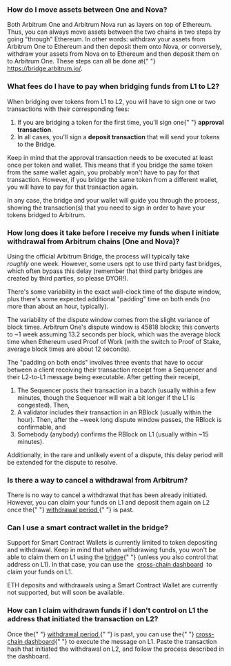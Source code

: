 ### How do I move assets between One and Nova?

<p>
  Both Arbitrum One and Arbitrum Nova run as layers on top of Ethereum. Thus,
  you can always move assets between the two chains in two steps by going
  "through" Ethereum. In other words: withdraw your assets from Arbitrum One to
  Ethereum and then deposit them onto Nova, or conversely, withdraw your assets
  from Nova on to Ethereum and then deposit them on to Arbitrum One. These steps
  can all be done at{" "}
  <a href="https://bridge.arbitrum.io/">https://bridge.arbitrum.io/</a>.
</p>

<p></p>

### What fees do I have to pay when bridging funds from L1 to L2?

<p>
  When bridging over tokens from L1 to L2, you will have to sign one or two
  transactions with their corresponding fees:
</p>

<ol>
  <li>
    If you are bridging a token for the first time, you'll sign one{" "}
    <strong>approval transaction</strong>.
  </li>
  <li>
    In all cases, you'll sign a <strong>deposit transaction</strong> that will
    send your tokens to the Bridge.
  </li>
</ol>
<p></p>

<p>
  Keep in mind that the approval transaction needs to be executed at least once
  per token and wallet. This means that if you bridge the same token from the
  same wallet again, you probably won't have to pay for that transaction.
  However, if you bridge the same token from a different wallet, you will have
  to pay for that transaction again.
</p>

<p></p>

<p>
  In any case, the bridge and your wallet will guide you through the process,
  showing the transaction(s) that you need to sign in order to have your tokens
  bridged to Arbitrum.
</p>

<p></p>

### How long does it take before I receive my funds when I initiate withdrawal from Arbitrum chains (One and Nova)?

<p>
  Using the official Arbitrum Bridge, the process will typically take 
  <em>roughly</em> one week. However, some users opt to use third party fast
  bridges, which often bypass this delay (remember that third party bridges are
  created by third parties, so please DYOR!).
</p>

<p>
  There's some variability in the exact wall-clock time of the dispute window,
  plus there's some expected additional "padding" time on both ends (no more
  than about an hour, typically).
</p>

<p>
  The variability of the dispute window comes from the slight variance of block
  times. Arbitrum One's dispute window is 45818 blocks; this converts to ~1 week
  assuming 13.2 seconds per block, which was the average block time when
  Ethereum used Proof of Work (with the switch to Proof of Stake, average block
  times are about 12 seconds).
</p>

<p>
  The "padding on both ends" involves three events that have to occur between a
  client receiving their transaction receipt from a Sequencer and their L2-to-L1
  message being executable. After getting their receipt,
</p>

<ol>
  <li>
    The Sequencer posts their transaction in a batch (usually within a few
    minutes, though the Sequencer will wait a bit longer if the L1 is
    congested). Then,
  </li>
  <li>
    A validator includes their transaction in an RBlock (usually within the
    hour). Then, after the ~week long dispute window passes, the RBlock is
    confirmable, and
  </li>
  <li>
    Somebody (anybody) confirms the RBlock on L1 (usually within ~15 minutes).
  </li>
</ol>
<p>
  Additionally, in the rare and unlikely event of a dispute, this delay period
  will be extended for the dispute to resolve.
</p>

### Is there a way to cancel a withdrawal from Arbitrum?

<p>
  There is no way to cancel a withdrawal that has been already initiated.
  However, you can claim your funds on L1 and deposit them again on L2 once the{" "}
  <a href="https://developer.arbitrum.io/learn-more/faq#why-was-one-week-chosen-for-arbitrum-ones-dispute-window">
    withdrawal period
  </a>{" "}
  is past.
</p>

<p></p>

### Can I use a smart contract wallet in the bridge?

<p>
  Support for Smart Contract Wallets is currently limited to token depositing
  and withdrawal. Keep in mind that when withdrawing funds, you won't be able to
  claim them on L1 using the <a href="https://bridge.arbitrum.io/">bridge</a>{" "}
  (unless you also control that address on L1). In that case, you can use the 
  <a href="https://retryable-dashboard.arbitrum.io/tx">cross-chain dashboard</a>
   to claim your funds on L1.
</p>

<p>
  ETH deposits and withdrawals using a Smart Contract Wallet are currently not
  supported, but will soon be available.
</p>

<p></p>

### How can I claim withdrawn funds if I don't control on L1 the address that initiated the transaction on L2?

<p>
  Once the{" "}
  <a href="https://developer.arbitrum.io/learn-more/faq#why-was-one-week-chosen-for-arbitrum-ones-dispute-window">
    withdrawal period
  </a>{" "}
  is past, you can use the{" "}
  <a href="https//retryable-dashboard.arbitrum.io/tx">cross-chain dashboard</a>{" "}
  to execute the message on L1. Paste the transaction hash that initiated the
  withdrawal on L2, and follow the process described in the dashboard.
</p>

<p></p>

